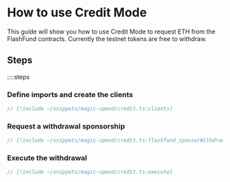 # How to use Credit Mode

This guide will show you how to use Credit Mode to request ETH from the FlashFund contracts. Currently the testnet tokens are free to withdraw.

## Steps

::::steps
### Define imports and create the clients

```ts
// [!include ~/snippets/magic-spend/credit.ts:clients]
```

### Request a withdrawal sponsorship

```ts
// [!include ~/snippets/magic-spend/credit.ts:flashfund_sponsorWithdrawal]
```

### Execute the withdrawal

```ts
// [!include ~/snippets/magic-spend/credit.ts:execute]
```
